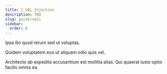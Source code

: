 ```yaml
---
title: 💉 SQL Injection
description: TBD
slug: guide/sqli
sidebar:
  order: 6
---
```


Ipsa illo quod rerum sed ut voluptas.

Quidem voluptatem eos ut aliquam odio quis vel.

Architecto ab expedita accusantium est mollitia alias. Qui quaerat iusto optio facilis omnis ea.
